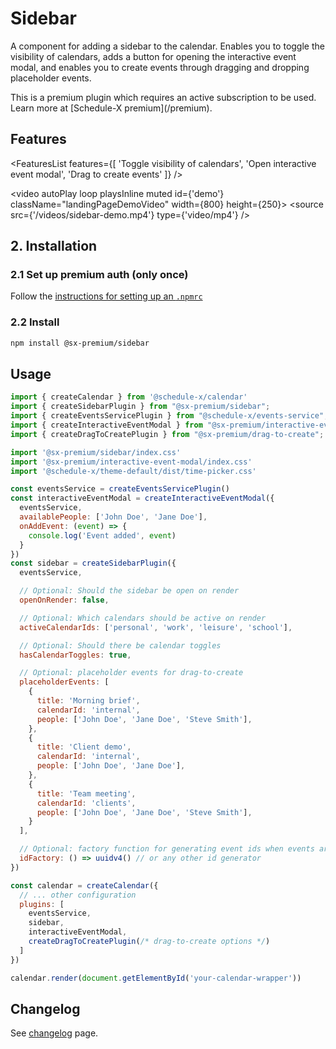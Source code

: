 # Sidebar

A component for adding a sidebar to the calendar. Enables you to toggle the visibility of calendars, adds a button
for opening the interactive event modal, and enables you to create events through dragging and dropping placeholder
events.


<Callout type="info">
  This is a premium plugin which requires an active subscription to be used. Learn more at [Schedule-X premium](/premium).
</Callout>

## Features

<FeaturesList features={[
    'Toggle visibility of calendars',
    'Open interactive event modal',
    'Drag to create events'
]} />

<video autoPlay loop playsInline muted id={'demo'} className="landingPageDemoVideo" width={800} height={250}>
  <source src={'/videos/sidebar-demo.mp4'} type={'video/mp4'} />
</video>

## 2. Installation

### 2.1 Set up premium auth (only once)

Follow the [instructions for setting up an `.npmrc`](/docs/calendar/installing-premium)


### 2.2 Install

```bash copy
npm install @sx-premium/sidebar
```

## Usage

```js
import { createCalendar } from '@schedule-x/calendar'
import { createSidebarPlugin } from "@sx-premium/sidebar";
import { createEventsServicePlugin } from "@schedule-x/events-service";
import { createInteractiveEventModal } from "@sx-premium/interactive-event-modal";
import { createDragToCreatePlugin } from "@sx-premium/drag-to-create";

import '@sx-premium/sidebar/index.css'
import '@sx-premium/interactive-event-modal/index.css'
import '@schedule-x/theme-default/dist/time-picker.css'

const eventsService = createEventsServicePlugin()
const interactiveEventModal = createInteractiveEventModal({
  eventsService,
  availablePeople: ['John Doe', 'Jane Doe'],
  onAddEvent: (event) => {
    console.log('Event added', event)
  }
})
const sidebar = createSidebarPlugin({
  eventsService,

  // Optional: Should the sidebar be open on render
  openOnRender: false,

  // Optional: Which calendars should be active on render
  activeCalendarIds: ['personal', 'work', 'leisure', 'school'],

  // Optional: Should there be calendar toggles
  hasCalendarToggles: true,

  // Optional: placeholder events for drag-to-create
  placeholderEvents: [
    {
      title: 'Morning brief',
      calendarId: 'internal',
      people: ['John Doe', 'Jane Doe', 'Steve Smith'],
    },
    {
      title: 'Client demo',
      calendarId: 'internal',
      people: ['John Doe', 'Jane Doe'],
    },
    {
      title: 'Team meeting',
      calendarId: 'clients',
      people: ['John Doe', 'Jane Doe', 'Steve Smith'],
    }
  ],

  // Optional: factory function for generating event ids when events are created
  idFactory: () => uuidv4() // or any other id generator
})

const calendar = createCalendar({
  // ... other configuration
  plugins: [
    eventsService,
    sidebar,
    interactiveEventModal,
    createDragToCreatePlugin(/* drag-to-create options */)
  ]
})

calendar.render(document.getElementById('your-calendar-wrapper'))

```

## Changelog

See [changelog](/premium-changelog) page.
